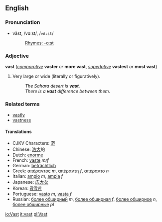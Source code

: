 ==English==
===Pronunciation===
*väst, /vɑːst/, /<tt>vA:st</tt>/
*:[[Rhymes:English:-ɑːst|Rhymes: -ɑːst]]

===Adjective===
'''vast''' (''[[comparative]]'' '''vaster''' ''or'' '''more vast''', ''[[superlative]]'' '''vastest''' ''or'' '''most vast''')

#Very large or wide (literally or figuratively).
#:''The Sahara desert is '''vast'''.''
#:''There is a '''vast''' difference between them.''

===Related terms===
*[[vastly]]
*[[vastness]]

====Translations====
*CJKV Characters: [[漭]]
*Chinese: [[浩大]]的
*Dutch: [[enorme]]
*French: [[vaste]] ''m/f''
*German: [[beträchtlich]]
*Greek: [[απέραντος]] ''m'', [[απέραντη]] ''f'', [[απέραντο]] ''n''
*Italian: [[ampio]] ''m'', [[ampia]] ''f''
*Japanese: [[広大]]な
*Korean: [[광막한]]
*Portuguese: [[vasto]] ''m'', [[vasta]] ''f''
*Russian: [[более обширный]] ''m'', [[более обширная]] ''f'', [[более обширное]] ''n'', [[более обширные]] ''pl''

[[io:Vast]]
[[it:vast]]
[[pl:Vast]]